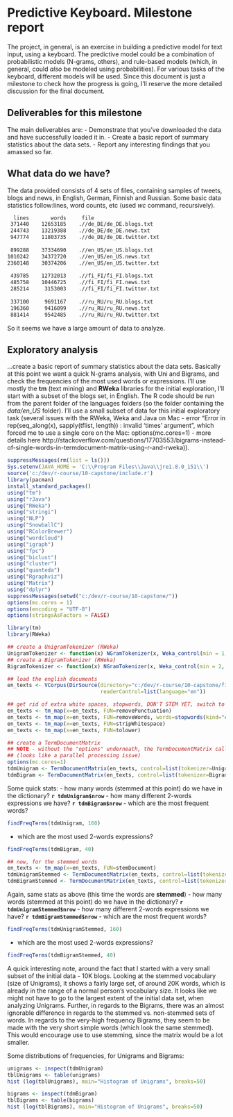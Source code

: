 Predictive Keyboard. Milestone report
=======================================

The project, in general, is an exercise in building a predictive model for text input, using a keyboard. The predictive model could be a combination of probabilistic models (N-grams, others), and rule-based models (which, in general, could *also* be modeled using probabilities). For various tasks of the keyboard, different models will be used. Since this document is just a milestone to check how the progress is going, I'll reserve the more detailed discussion for the final document. 


Deliverables for this milestone
-------------------------------

The main deliverables are: 
- Demonstrate that you've downloaded the data and have successfully loaded it in.
- Create a basic report of summary statistics about the data sets.
- Report any interesting findings that you amassed so far.


What data do we have?  
---------------------

The data provided consists of 4 sets of files, containing samples of tweets, blogs and news, in English, German, Finnish and Russian. Some basic data statistics follow:lines, word counts, etc (used *wc* command, recursively). 

```html
  lines       words     file
 371440    12653185    .//de_DE/de_DE.blogs.txt
 244743    13219388    .//de_DE/de_DE.news.txt
 947774    11803735    .//de_DE/de_DE.twitter.txt
 
 899288    37334690    .//en_US/en_US.blogs.txt
1010242    34372720    .//en_US/en_US.news.txt
2360148    30374206    .//en_US/en_US.twitter.txt
 
 439785    12732013    .//fi_FI/fi_FI.blogs.txt
 485758    10446725    .//fi_FI/fi_FI.news.txt
 285214     3153003    .//fi_FI/fi_FI.twitter.txt
 
 337100     9691167    .//ru_RU/ru_RU.blogs.txt
 196360     9416099    .//ru_RU/ru_RU.news.txt
 881414     9542485    .//ru_RU/ru_RU.twitter.txt
```

So it seems we have a large amount of data to analyze. 


Exploratory analysis
-----------------------------

...create a basic report of summary statistics about the data sets. Basically at this point we want a quick N-grams analysis, with Uni and Bigrams, and check the frequencies of the most used words or expressions. I'll use mostly the **tm** (text mining) and **RWeka** libraries for the initial exploration, I'll start with a subset of the blogs set, in English. The R code should be run from the parent folder of the languages folders (so the folder containing the *data/en_US* folder). 
I'll use a small subset of data for this initial exploratory task (several issues with the RWeka, Weka and Java on Mac - error "Error in rep(seq_along(x), sapply(tflist, length)) : invalid 'times' argument", which forced me to use a single core on the Mac: options(mc.cores=1) - more details here http://stackoverflow.com/questions/17703553/bigrams-instead-of-single-words-in-termdocument-matrix-using-r-and-rweka)). 
```r
suppressMessages(rm(list = ls()))
Sys.setenv(JAVA_HOME = 'C:\\Program Files\\Java\\jre1.8.0_151\\')
source('c:/dev/r-course/10-capstone/include.r')
library(pacman)
install_standard_packages()
using("tm")
using("rJava")
using("RWeka")
using("stringi")
using("NLP")
using("SnowballC")
using("RColorBrewer")
using("wordcloud")
using("igraph")
using("fpc")
using("biclust")
using("cluster")
using("quanteda")
using("Rgraphviz")
using("Matrix")
using("dplyr")
suppressMessages(setwd("c:/dev/r-course/10-capstone/"))
options(mc.cores = 1)
options(encoding = "UTF-8")
options(stringsAsFactors = FALSE)

```

```r
library(tm)
library(RWeka)

## create a UnigramTokenizer (RWeka)
UnigramTokenizer <- function(x) NGramTokenizer(x, Weka_control(min = 1, max = 1))
## create a BigramTokenizer (RWeka)
BigramTokenizer <- function(x) NGramTokenizer(x, Weka_control(min = 2, max = 2))

## load the english documents
en_texts <- VCorpus(DirSource(directory="c:/dev/r-course/10-capstone/final/en_US/", encoding="UTF-8"), 
                              readerControl=list(language="en"))

## get rid of extra white spaces, stopwords, DON'T STEM YET, switch to lowercase
en_texts <- tm_map(x=en_texts, FUN=removePunctuation)
en_texts <- tm_map(x=en_texts, FUN=removeWords, words=stopwords(kind="english"))
en_texts <- tm_map(x=en_texts, FUN=stripWhitespace)
en_texts <- tm_map(x=en_texts, FUN=tolower)

## create a TermDocumentMatrix  
## NOTE - without the "options" underneath, the TermDocumentMatrix call crashes - 
## (looks like a parallel processing issue)
options(mc.cores=1)
tdmUnigram <- TermDocumentMatrix(en_texts, control=list(tokenizer=UnigramTokenizer))
tdmBigram <- TermDocumentMatrix(en_texts, control=list(tokenizer=BigramTokenizer))
```

Some quick stats: 
- how many words (stemmed at this point) do we have in the dictionary? **`r tdmUnigram$nrow`**
- how many different 2-words expressions we have? **`r tdmBigram$nrow`**
- which are the most frequent words? 
```r
findFreqTerms(tdmUnigram, 160)
```
- which are the most used 2-words expressions? 
```r
findFreqTerms(tdmBigram, 40)
```

```r
## now, for the stemmed words
en_texts <- tm_map(x=en_texts, FUN=stemDocument)
tdmUnigramStemmed <- TermDocumentMatrix(en_texts, control=list(tokenizer=UnigramTokenizer))
tdmBigramStemmed <- TermDocumentMatrix(en_texts, control=list(tokenizer=BigramTokenizer))
```

Again, same stats as above (this time the words are **stemmed**)
- how many words (stemmed at this point) do we have in the dictionary? **`r tdmUnigramStemmed$nrow`**
- how many different 2-words expressions we have? **`r tdmBigramStemmed$nrow`**
- which are the most frequent words? 
```r
findFreqTerms(tdmUnigramStemmed, 160)
```
- which are the most used 2-words expressions? 
```r
findFreqTerms(tdmBigramStemmed, 40)
```

A quick interesting note, around the fact that I started with a very small subset of the initial data - 10K blogs. Looking at the stemmed vocabulary (size of Unigrams), it shows a fairly large set, of around 20K words, which is already in the range of a normal person's vocabulary size. It looks like we might not have to go to the largest extent of the initial data set, when analyzing Unigrams. 
Further, in regards to the Bigrams, there was an almost ignorable difference in regards to the stemmed vs. non-stemmed sets of words. In regards to the very-high frequency Bigrams, they seem to be made with the very short simple words (which look the same stemmed). This would encourage use to use stemming, since the matrix would be a lot smaller. 

Some distributions of frequencies, for Unigrams and Bigrams: 

```r
unigrams <- inspect(tdmUnigram)
tblUnigrams <- table(unigrams)
hist (log(tblUnigrams), main="Histogram of Unigrams", breaks=50)
```

```r
bigrams <- inspect(tdmBigram)
tblBigrams <- table(bigrams)
hist (log(tblBigrams), main="Histogram of Unigrams", breaks=50)
```